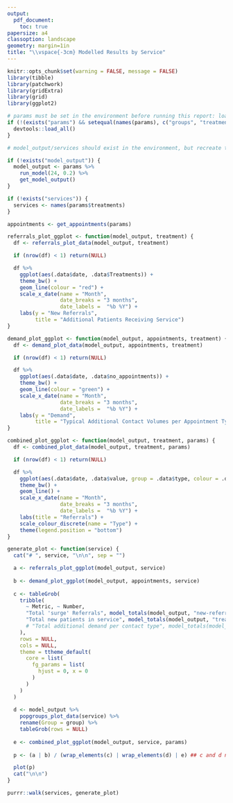 ```yaml
---
output: 
  pdf_document:
    toc: true
papersize: a4
classoption: landscape
geometry: margin=1in
title: "\\vspace{-3cm} Modelled Results by Service"
---
```


```r
knitr::opts_chunk$set(warning = FALSE, message = FALSE)
library(tibble)
library(patchwork)
library(gridExtra)
library(grid)
library(ggplot2)

# params must be set in the environment before running this report: load it if not
if (!(exists("params") && setequal(names(params), c("groups", "treatments", "curves", "demand")))) {
  devtools::load_all()
}

# model_output/services should exist in the environment, but recreate them if not

if (!exists("model_output")) {
  model_output <- params %>%
    run_model(24, 0.2) %>%
    get_model_output()
}

if (!exists("services")) {
  services <- names(params$treatments)
}

appointments <- get_appointments(params)
```

```r
referrals_plot_ggplot <- function(model_output, treatment) {
  df <- referrals_plot_data(model_output, treatment)

  if (nrow(df) < 1) return(NULL)

  df %>%
    ggplot(aes(.data$date, .data$Treatments)) +
    theme_bw() +
    geom_line(colour = "red") +
    scale_x_date(name = "Month",
                 date_breaks = "3 months",
                 date_labels =  "%b %Y") +
    labs(y = "New Referrals",
         title = "Additional Patients Receiving Service")
}
```

```r
demand_plot_ggplot <- function(model_output, appointments, treatment) {
  df <- demand_plot_data(model_output, appointments, treatment)

  if (nrow(df) < 1) return(NULL)

  df %>%
    ggplot(aes(.data$date, .data$no_appointments)) +
    theme_bw() +
    geom_line(colour = "green") +
    scale_x_date(name = "Month",
                 date_breaks = "3 months",
                 date_labels =  "%b %Y") +
    labs(y = "Demand",
         title = "Typical Additional Contact Volumes per Appointment Type")
}
```

```r
combined_plot_ggplot <- function(model_output, treatment, params) {
  df <- combined_plot_data(model_output, treatment, params)

  if (nrow(df) < 1) return(NULL)

  df %>%
    ggplot(aes(.data$date, .data$value, group = .data$type, colour = .data$type)) +
    theme_bw() +
    geom_line() +
    scale_x_date(name = "Month",
                 date_breaks = "3 months",
                 date_labels =  "%b %Y") +
    labs(title = "Referrals") +
    scale_colour_discrete(name = "Type") +
    theme(legend.position = "bottom")
}
```

```r
generate_plot <- function(service) {
  cat("# ", service, "\n\n", sep = "")

  a <- referrals_plot_ggplot(model_output, service)
  
  b <- demand_plot_ggplot(model_output, appointments, service)
  
  c <- tableGrob(
    tribble(
      ~ Metric, ~ Number,
      "Total 'surge' Referrals", model_totals(model_output, "new-referral", service),
      "Total new patients in service", model_totals(model_output, "treatment", service),
      # "Total additional demand per contact type", model_totals(model_output, "new-treatment", service),
    ),
    rows = NULL,
    cols = NULL,
    theme = ttheme_default(
      core = list(
        fg_params = list(
          hjust = 0, x = 0
        )
      )
    )
  )
  
  d <- model_output %>%
    popgroups_plot_data(service) %>%
    rename(Group = group) %>%
    tableGrob(rows = NULL)
  
  e <- combined_plot_ggplot(model_output, service, params)
  
  p <- (a | b) / (wrap_elements(c) | wrap_elements(d) | e) ## c and d needs to be made patchwork compliant

  plot(p)
  cat("\n\n")
}
```

```r
purrr::walk(services, generate_plot)
```
